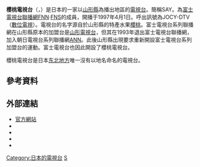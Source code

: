 {{Infobox company 
| name = 株式會社櫻桃電視
| name_en = Sakuranbo Television Broadcasting Corporation
| logo = SAY logo.png
| logo_size =
| logo_caption = 
| image = Sakuranbo-TV 2011-08.jpg
| image_size = 
| image_caption = 櫻桃電視台總部
| type = [[股份公司|股份公司]]
| trading_name = SAY、櫻桃電視台（{{lang|ja|さくらんぼテレビ}}）
| native_name = 株式会社さくらんぼテレビジョン
| native_name_lang = ja
| traded_as = 
| local_code_name = JP
| local_code = 8390001000795
| abbreviated_name = 
| foundation   = 1996年3月
| location     = {{JPN}} 〒990-8539<br />[[山形縣|山形縣]][[山形市|山形市]]落合町85番地<ref name="gaiyo">{{cite web|url=https://www.sakuranbo.co.jp/info/company/|script-title=ja:会社概要|accessdate=2020-08-24|publisher={{lang|ja|さくらんぼテレビ}}|language=ja|deadurl=no|archive-date=2020-08-19|archive-url=https://web.archive.org/web/20200819195112/https://www.sakuranbo.co.jp/info/company/}}</ref>
| founder = 
| key_people   = 代表取締役[[總經理|社長]]：鈴木謙司
| industry = 基於放送法的廣播電視業
| products = 
| assets = 37億700萬日圓（2021年3月底止）<ref name="kessan">{{cite web|url=https://catr.jp/settlements/f702e/216423|script-title=ja:株式会社さくらんぼテレビジョン 第26期決算公告|accessdate=2021-11-08|publisher={{lang|ja|官報決算データベース}}|language=ja|deadurl=no|archive-date=2021-11-08|archive-url=https://web.archive.org/web/20211108013946/https://catr.jp/settlements/f702e/216423}}</ref>
| equity = 24億3,700萬日圓（2021年3月底止）<ref name="kessan"></ref>
| capital  = 10億[[日圓|日圓]]（2021年3月底止）<ref name="gaiyo"></ref>
| revenue  = 23億5,000萬日圓（2021年3月底止）<ref name="kessan"></ref>
| operating_income   = 1,900萬日圓（2021年3月底止）<ref name="kessan"></ref>
| net_income         = 500萬日圓（2021年3月底止）<ref name="kessan"></ref>
| market_value       =
| num_employees      = 
| P/E ratio          =
| earnings per share =
| Net asset value    =
| accounting_period  = 每年3月31日
| major_shareholder =  柿崎工務所 26.7%<br/>山本製作所 15.0%<br/>[[富士媒體控股|富士媒體控股]] 12.0%<ref>{{cite web|url=https://www.tele.soumu.go.jp/j/sys/media/index/chizyou.htm|script-title=ja:地上系放送事業者|accessdate=2020-08-19|publisher={{lang|ja|総務省}}|language=ja|deadurl=no|archive-date=2020-04-21|archive-url=https://web.archive.org/web/20200421232126/https://www.tele.soumu.go.jp/j/sys/media/index/chizyou.htm}}</ref>
| subsid = 
| homepage = {{url|https://www.sakuranbo.co.jp/}}
| footnotes = 
| width = 325px
}}
{{頻道資訊
| 頻道名稱 = 山形櫻桃電視台<br/>{{lang|ja|さくらんぼテレビジョン}}<br/>JOCY-DTV
| 頻道圖片檔案 =  <!--上方已有，此略-->
| 頻道圖片尺寸 = 
| 頻道圖片名稱 = 
| 所屬國家 = {{JPN}}
| 總部所在 = {{JPN}} 〒990-8539<br />[[山形縣|山形縣]][[山形市|山形市]]落合町85番地
| 播放地區 = [[山形縣|山形縣]]
| 開播日期 = 1997年4月1日
| 停播日期 = 
| 頻道類別 = 數位電視
| 視頻格式 = '''數位電視'''<br/>識別訊號：JOCY-DTV
| 收視率 = 
| 收視率調查時間 = 
| 收視率資料來源 = 
| 頻道口號 = 
| 擁有者 = 株式會社櫻桃電視
| 持股者 = 
| 前頻道名稱 = 
| 被取代名稱 = 
| 集團其他頻道 = 
| 重播服務頻道 = 
| 頻道官方網站 = https://www.sakuranbo.co.jp/
| 備註 =
| 無線電視供應商01 = 觀眾自行接收（數位電視）
| 無線電視頻道數01 = 22頻道（山形）<br/>遙控器代表數字：8
|}}
'''樱桃電視台'''（{{jpn|j=株式会社さくらんぼテレビジョン|hg=さくらんぼテレビジョン|rm=Sakuranbo Terebijon|f=y}}，{{lang-en|Sakuranbo Television Broadcasting Corporation}}）是日本的一家以[[山形縣|山形縣]]為播出地區的[[電視台|電視台]]。簡稱SAY。為[[富士電視台|富士電視台]][[聯播網|聯播網]][[富士新聞網|FNN]]·[[富士電視網|FNS]]的成員，開播于1997年4月1日。呼出訊號為JOCY-DTV（[[數位電視|數位電視]]）。電視台的名字源自於山形縣的特產水果[[櫻桃|櫻桃]]。富士電視台系列聯播網在山形縣原本的加盟台是[[山形電視台|山形電視台]]，但其在1993年退出富士電視台聯播網，加入朝日電視台系列聯播網[[全日本新聞網|ANN]]。此後山形縣出現要求重新開設富士電視台系列加盟台的運動。富士電視台也因此開設了櫻桃電視台。

櫻桃電視台是日本[[东北地方|东北地方]]唯一沒有以地名命名的電視台。

==參考資料==
{{reflist}}
== 外部連結 ==
{{commonscat|Sakuranbo Television}}
* [https://www.sakuranbo.co.jp/ 官方網站]
* {{Instagram|sakuranbo_tv}}
* {{Facebook|omosiro.sakuranbotv}}
* {{Twitter|sakuranbotv_8ch|櫻桃電視台}}
* {{YouTube|c=UCM2MyjD4BtXOcTcHSDKPNjg|櫻桃電視台官方}}

{{FNN·FNS}}
{{Tv-tohoku}}
[[Category:日本的電視台|Category:日本的電視台]]
[[Category:富士新聞網|S]]